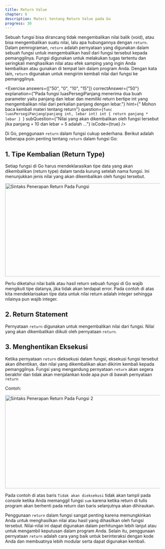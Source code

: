 ```yaml
---
title: Return Value
chapter: 6
description: Materi tentang Return Value pada Go
progress: 30
---
```


Sebuah fungsi bisa dirancang tidak mengembalikan nilai balik (void), atau
bisa mengembalikan suatu nilai, lalu apa hubungannya dengan `return`.
Dalam pemrograman, `return` adalah pernyataan yang digunakan dalam
sebuah fungsi untuk mengembalikan hasil dari fungsi tersebut kepada
pemanggilnya. Fungsi digunakan untuk melakukan tugas tertentu dan
seringkali menghasilkan nilai atau efek samping yang ingin Anda
kembalikan atau gunakan di tempat lain dalam program Anda. Dengan kata
lain, `return` digunakan untuk mengirim kembali nilai dari fungsi ke
pemanggilnya.

<Exercise 
  answers={["50", "0", "10", "15"]}
  correctAnswer={"50"}
  explanation={"Pada fungsi luasPersegiPanjang menerima dua buah parameter yaitu panjang dan lebar dan memiliki return bertipe int yang mengembalikan nilai dari perkalian panjang dengan lebar."}
  hint={" Mohon baca kembali materi tentang return"}
  question={`func luasPersegiPanjang(panjang int, lebar int) int {
 return panjang * lebar
}
`}
  subQuestion={"Nilai yang akan dikembalikan oleh fungsi tersebut jika panjang = 10 dan lebar = 5 adalah ..."}
  isCode={true}
/>

Di Go, penggunaan `return` dalam fungsi cukup sederhana. Berikut
adalah beberapa poin penting tentang `return` dalam fungsi Go:

## 1. Tipe Kembalian (Return Type)

Setiap fungsi di Go harus mendeklarasikan tipe data yang akan dikembalikan (return type) dalam
tanda kurung setelah nama fungsi. Ini menunjukkan jenis nilai yang
akan dikembalikan oleh fungsi tersebut.

<Image src="/content/bab-6-5.webp" width="618" height="304" alt="Sintaks Penerapan Return Pada Fungsi" />

Perlu diketahui nilai balik atau hasil return sebuah fungsi di Go wajib
mengikuti tipe datanya, jika tidak akan terdapat error. Pada contoh di
atas kita mendeklarisakan tipe data untuk nilai return adalah integer
sehingga nilainya pun wajib integer.

## 2. Return Statement 

Pernyataan `return` digunakan untuk mengembalikan nilai dari fungsi. Nilai yang akan dikembalikan diikuti
oleh pernyataan `return`.

## 3. Menghentikan Eksekusi 
   
Ketika pernyataan `return` dieksekusi dalam
fungsi, eksekusi fungsi tersebut akan dihentikan, dan nilai yang
dikembalikan akan dikirim kembali kepada pemanggilnya. Fungsi yang
mengandung pernyataan `return` akan segera berakhir dan tidak akan
menjalankan kode apa pun di bawah pernyataan `return`

Contoh:

<Image src="/content/bab-6-6.webp" width="618" height="304" alt="Sintaks Penerapan Return Pada Fungsi 2" />

Pada contoh di atas baris `Tidak akan dieksekusi` tidak akan tampil pada 
console ketika Anda memanggil fungsi `sum` karena ketika return di 
tulis program akan berhenti pada return dan baris selanjutnya akan 
dihiraukan.

Penggunaan `return` dalam fungsi sangat penting karena 
memungkinkan Anda untuk menghasilkan nilai atau hasil yang 
dihasilkan oleh fungsi tersebut. Nilai-nilai ini dapat digunakan dalam 
perhitungan lebih lanjut atau untuk mengambil keputusan dalam 
program Anda. Selain itu, penggunaan pernyataan `return` adalah cara 
yang baik untuk berinteraksi dengan kode Anda dan membuatnya lebih 
modular serta dapat digunakan kembali.
